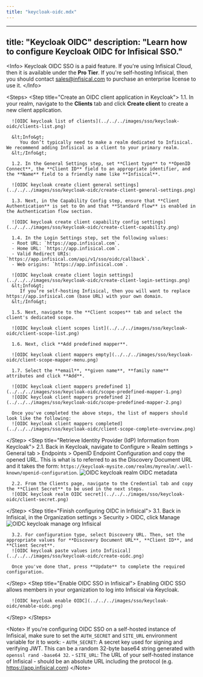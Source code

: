 ```yaml
---
title: "keycloak-oidc.mdx"
---
```


---
title: "Keycloak OIDC"
description: "Learn how to configure Keycloak OIDC for Infisical SSO."
---

&lt;Info&gt;
  Keycloak OIDC SSO is a paid feature. If you're using Infisical Cloud, then it
  is available under the **Pro Tier**. If you're self-hosting Infisical, then
  you should contact sales@infisical.com to purchase an enterprise license to
  use it.
&lt;/Info&gt;

&lt;Steps&gt;
   &lt;Step title="Create an OIDC client application in Keycloak"&gt;
      1.1. In your realm, navigate to the **Clients** tab and click **Create client** to create a new client application.
      
      ![OIDC keycloak list of clients](../../../images/sso/keycloak-oidc/clients-list.png)
      
      &lt;Info&gt;
         You don’t typically need to make a realm dedicated to Infisical. We recommend adding Infisical as a client to your primary realm.
      &lt;/Info&gt;
      
      1.2. In the General Settings step, set **Client type** to **OpenID Connect**, the **Client ID** field to an appropriate identifier, and the **Name** field to a friendly name like **Infisical**.
      
      ![OIDC keycloak create client general settings](../../../images/sso/keycloak-oidc/create-client-general-settings.png)
      
      1.3. Next, in the Capability Config step, ensure that **Client Authentication** is set to On and that **Standard flow** is enabled in the Authentication flow section.
      
      ![OIDC keycloak create client capability config settings](../../../images/sso/keycloak-oidc/create-client-capability.png)
      
      1.4. In the Login Settings step, set the following values:
      - Root URL: `https://app.infisical.com`.
      - Home URL: `https://app.infisical.com`.
      - Valid Redirect URIs: `https://app.infisical.com/api/v1/sso/oidc/callback`.
      - Web origins: `https://app.infisical.com`.

      ![OIDC keycloak create client login settings](../../../images/sso/keycloak-oidc/create-client-login-settings.png)
      &lt;Info&gt;
         If you’re self-hosting Infisical, then you will want to replace https://app.infisical.com (base URL) with your own domain.
      &lt;/Info&gt;

      1.5. Next, navigate to the **Client scopes** tab and select the client's dedicated scope.

      ![OIDC keycloak client scopes list](../../../images/sso/keycloak-oidc/client-scope-list.png)

      1.6. Next, click **Add predefined mapper**.

      ![OIDC keycloak client mappers empty](../../../images/sso/keycloak-oidc/client-scope-mapper-menu.png)

      1.7. Select the **email**, **given name**, **family name** attributes and click **Add**.

      ![OIDC keycloak client mappers predefined 1](../../../images/sso/keycloak-oidc/scope-predefined-mapper-1.png)
      ![OIDC keycloak client mappers predefined 2](../../../images/sso/keycloak-oidc/scope-predefined-mapper-2.png)

      Once you've completed the above steps, the list of mappers should look like the following:
      ![OIDC keycloak client mappers completed](../../../images/sso/keycloak-oidc/client-scope-complete-overview.png)

   &lt;/Step&gt;
   &lt;Step title="Retrieve Identity Provider (IdP) Information from Keycloak"&gt;
      2.1. Back in Keycloak, navigate to Configure &gt; Realm settings &gt; General tab &gt; Endpoints &gt; OpenID Endpoint Configuration and copy the opened URL. This is what is to referred to as the Discovery Document URL and it takes the form: `https://keycloak-mysite.com/realms/myrealm/.well-known/openid-configuration`.
      ![OIDC keycloak realm OIDC metadata](../../../images/sso/keycloak-oidc/realm-setting-oidc-config.png)

      2.2. From the Clients page, navigate to the Credential tab and copy the **Client Secret** to be used in the next steps.
      ![OIDC keycloak realm OIDC secret](../../../images/sso/keycloak-oidc/client-secret.png)

   &lt;/Step&gt;
   &lt;Step title="Finish configuring OIDC in Infisical"&gt;
      3.1. Back in Infisical, in the Organization settings &gt; Security &gt; OIDC, click Manage
      ![OIDC keycloak manage org Infisical](../../../images/sso/keycloak-oidc/manage-org-oidc.png)

      3.2. For configuration type, select Discovery URL. Then, set the appropriate values for **Discovery Document URL**, **Client ID**, and **Client Secret**.
      ![OIDC keycloak paste values into Infisical](../../../images/sso/keycloak-oidc/create-oidc.png)

      Once you've done that, press **Update** to complete the required configuration.

   &lt;/Step&gt;
   &lt;Step title="Enable OIDC SSO in Infisical"&gt;
      Enabling OIDC SSO allows members in your organization to log into Infisical via Keycloak.

      ![OIDC keycloak enable OIDC](../../../images/sso/keycloak-oidc/enable-oidc.png)

   &lt;/Step&gt;
&lt;/Steps&gt;

&lt;Note&gt;
  If you're configuring OIDC SSO on a self-hosted instance of Infisical, make
  sure to set the `AUTH_SECRET` and `SITE_URL` environment variable for it to
  work: - `AUTH_SECRET`: A secret key used for signing and verifying JWT. This
  can be a random 32-byte base64 string generated with `openssl rand -base64
  32`. - `SITE_URL`: The URL of your self-hosted instance of Infisical - should
  be an absolute URL including the protocol (e.g. https://app.infisical.com)
&lt;/Note&gt;
